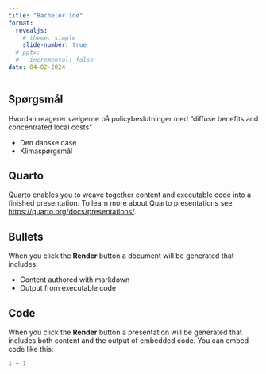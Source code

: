 ```yaml
---
title: "Bachelor ide"
format:
  revealjs:
    # theme: simple
    slide-number: true
  # pptx:
  #   incremental: false
date: 04-02-2024
---
```


## Spørgsmål

::: {.callout icon="false"}
Hvordan reagerer vælgerne på policybeslutninger med "diffuse benefits and concentrated local costs"
:::

-   Den danske case
-   Klimaspørgsmål

## Quarto

Quarto enables you to weave together content and executable code into a finished presentation. To learn more about Quarto presentations see <https://quarto.org/docs/presentations/>.

## Bullets

When you click the **Render** button a document will be generated that includes:

-   Content authored with markdown
-   Output from executable code

## Code

When you click the **Render** button a presentation will be generated that includes both content and the output of embedded code. You can embed code like this:

```r
1 + 1
```
